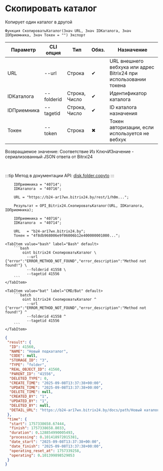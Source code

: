 ﻿---
sidebar_position: 3
description: Скопировать каталог и другие функции для работы с Bitrix24 в Открытом пакете интеграций - бесплатной open-source библиотеке интеграций для 1С:Предприятие 8, OneScript и CLI
keywords: [1C, 1С, 1С:Предприятие, 1С:Предприятие 8.3, API, Интеграция, Сервисы, Обмен, OneScript, CLI, Bitrix24]
---


# Скопировать каталог
 Копирует один каталог в другой



`Функция СкопироватьКаталог(Знач URL, Знач IDКаталога, Знач IDПриемника, Знач Токен = "") Экспорт`

  | Параметр | CLI опция | Тип | Обяз. | Назначение |
  |-|-|-|-|-|
  | URL | --url | Строка | &#x2714; | URL внешнего вебхука или адрес Bitrix24 при использовании токена |
  | IDКаталога | --folderid | Строка, Число | &#x2714; | Идентификатор каталога |
  | IDПриемника | --tagetid | Строка, Число | &#x2714; | ID каталога назначения |
  | Токен | --token | Строка | &#x2716; | Токен авторизации, если используется не вебхук |

  
  Возвращаемое значение:   Соответствие Из КлючИЗначение - сериализованный JSON ответа от Bitrxi24

<br/>

:::tip
Метод в документации API: [disk.folder.copyto](https://dev.1c-bitrix.ru/rest_help/disk/folder/disk_folder_copyto.php)
:::
<br/>



```bsl title="Пример использования для 1С:Предприятие/OneScript"
    IDПриемника = "40714";
    IDКаталога  = "40716";

    URL = "https://b24-ar17wx.bitrix24.by/rest/1/h0m...";

    Результат = OPI_Bitrix24.СкопироватьКаталог(URL, IDКаталога, IDПриемника);

    IDПриемника = "40716";
    IDКаталога  = "40714";

    URL   = "b24-ar17wx.bitrix24.by";
    Токен = "4f8db968006e9f06006b12e400000001000...";
```
    

 <Tabs>
  
    <TabItem value="bash" label="Bash" default>
        ```bash
            oint bitrix24 СкопироватьКаталог \
              --url {"error":"ERROR_METHOD_NOT_FOUND","error_description":"Method not found!"} \
              --folderid 41558 \
              --tagetid 41556
        ```
    </TabItem>
  
    <TabItem value="bat" label="CMD/Bat" default>
        ```batch
            oint bitrix24 СкопироватьКаталог ^
              --url {"error":"ERROR_METHOD_NOT_FOUND","error_description":"Method not found!"} ^
              --folderid 41558 ^
              --tagetid 41556
        ```
    </TabItem>
</Tabs>


```json title="Результат"
{
 "result": {
  "ID": 41560,
  "NAME": "Новый подкаталог",
  "CODE": null,
  "STORAGE_ID": "3",
  "TYPE": "folder",
  "REAL_OBJECT_ID": 41560,
  "PARENT_ID": "41556",
  "DELETED_TYPE": 0,
  "CREATE_TIME": "2025-09-08T13:37:38+00:00",
  "UPDATE_TIME": "2025-09-08T13:37:38+00:00",
  "DELETE_TIME": null,
  "CREATED_BY": "1",
  "UPDATED_BY": "1",
  "DELETED_BY": null,
  "DETAIL_URL": "https://b24-ar17wx.bitrix24.by/docs/path/Новый каталог/Новый подкаталог 2/Новый подкаталог"
 },
 "time": {
  "start": 1757338658.67444,
  "finish": 1757338658.8033,
  "duration": 0.128854990005493,
  "processing": 0.101418972015381,
  "date_start": "2025-09-08T13:37:38+00:00",
  "date_finish": "2025-09-08T13:37:38+00:00",
  "operating_reset_at": 1757339258,
  "operating": 0.101399898529053
 }
}
```
